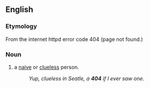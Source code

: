 ==English==

===Etymology===
From the internet httpd error code 404 (page not found.)

===Noun===
{{en-noun|head=[[four]] [[oh]] [[four]]}}

# {{lb|en|slang|US}} a [[naive]] or [[clueless]] person.
#: ''Yup, clueless in Seatle, a '''404''' if I ever saw one''.